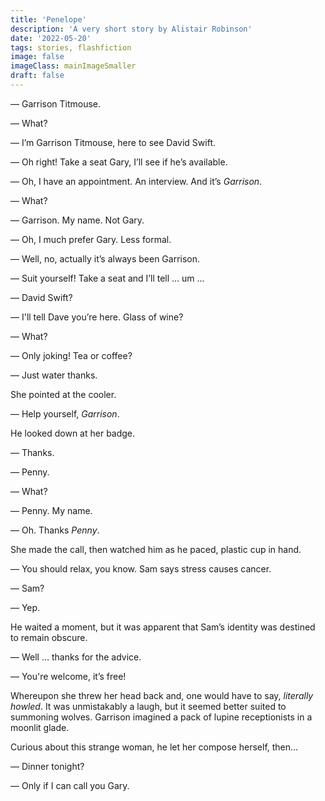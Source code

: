 ```yaml
---
title: 'Penelope'
description: 'A very short story by Alistair Robinson'
date: '2022-05-20'
tags: stories, flashfiction
image: false
imageClass: mainImageSmaller
draft: false
---
```


— Garrison Titmouse.

— What?

— I’m Garrison Titmouse, here to see David Swift.

— Oh right! Take a seat Gary, I’ll see if he’s available.

— Oh, I have an appointment. An interview. And it’s _Garrison_.

— What?

— Garrison. My name. Not Gary.

— Oh, I much prefer Gary. Less formal.

— Well, no, actually it’s always been Garrison.

— Suit yourself! Take a seat and I’ll tell ... um ...

— David Swift?

— I'll tell Dave you’re here. Glass of wine?

— What?

— Only joking! Tea or coffee?

— Just water thanks.

She pointed at the cooler.

— Help yourself, _Garrison_.

He looked down at her badge.

— Thanks.

— Penny.

— What?

— Penny. My name.

— Oh. Thanks _Penny_.

She made the call, then watched him as he paced, plastic cup in hand.

— You should relax, you know. Sam says stress causes cancer.

— Sam?

— Yep.

He waited a moment, but it was apparent that Sam’s identity was destined to remain obscure.

— Well … thanks for the advice.

— You're welcome, it’s free!

Whereupon she threw her head back and, one would have to say, _literally howled_. It was unmistakably a laugh, but it seemed better suited to summoning wolves. Garrison imagined a pack of lupine receptionists in a moonlit glade.

Curious about this strange woman, he let her compose herself, then...

— Dinner tonight?

— Only if I can call you Gary.
